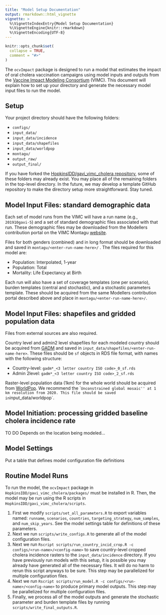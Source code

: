 ```yaml
---
title: "Model Setup Documentation"
output: rmarkdown::html_vignette
vignette: >
  %\VignetteIndexEntry{Model Setup Documentation}
  %\VignetteEngine{knitr::rmarkdown}
  %\VignetteEncoding{UTF-8}
---
```


```r
knitr::opts_chunk$set(
  collapse = TRUE,
  comment = "#>"
)
```


The `ocvImpact` package is designed to run a model that estimates the impact of oral cholera vaccination campaigns using model inputs and outputs from the [Vaccine Impact Modeling Consortium](https://www.vaccineimpact.org/) (VIMC). This document will explain how to set up your directory and generate the necessary model input files to run the model.


## Setup
Your project directory should have the following folders:

* `configs/`
* `input_data/`
* `input_data/incidence`
* `input_data/shapefiles`
* `input_data/worldpop`
* `montagu/`
* `output_raw/`
* `output_final/`

If you have forked the [HopkinsIDD/gavi_vimc_cholera repository](https://github.com/HopkinsIDD/gavi_vimc_cholera), some of these folders may already exist. You may place all of the remaining folders in the top-level directory. In the future, we may develop a template GitHub repository to make the directory setup more straightforward. Stay tuned.


## Model Input Files: standard demographic data
Each set of model runs from the VIMC will have a run name (e.g., `201910gavi-5`) and a set of standard demographic files associated with that run. These demographic files may be downloaded from the Modellers contribution portal on the VIMC Montagu [website](https://montagu.vaccineimpact.org/). 

Files for both genders (combined) and in long format should be downloaded and saved in `montagu/<enter-run-name-here>/` . The files required for this model are:

* Population: Interpolated, 1-year
* Population: Total
* Mortality: Life Expectancy at Birth

Each run will also have a set of coverage templates (one per scenario), burden templates (central and stochastic), and a stochastic parameters template. These should be acquired from the same Modellers contribution portal described above and place in `montagu/<enter-run-name-here>/`.


## Model Input Files: shapefiles and gridded population data
Files from external sources are also required. 

Country level and admin2 level shapefiles for each modeled country should be acquired from [GADM](https://gadm.org/) and saved in `input_data/shapefiles/<enter-run-name-here>`. These files should be `sf` objects in RDS file format, with names with the following structure:

* Country-level: `gadm*_<3 letter country ISO code>_0_sf.rds`
* Admin 2level: `gadm*_<3 letter country ISO code>_2_sf.rds`

Raster-level population data (1km) for the whole world should be acquired from [WorldPop](https://www.worldpop.org/project/categories?id=3). We recommend the ``Unconstrained global mosaic'' at 1 km resolution from 2020. This file should be saved in `input_data/worldpop`.


## Model Initiation: processing gridded baseline cholera incidence rate
TO DO
Depends on the location being modeled...


## Model Settings
Put a table that defines model configuration file definitions


## Routine Model Runs

To run the model, the `ocvImpact` package in `HopkinsIDD/gavi_vimc_cholera/packages/` must be installed in R. Then, the model may be run using the R scripts in `HopkinsIDD/gavi_vimc_cholera/scripts`. 

1. First we modify `scripts/set_all_parameters.R` to export variables named: `runname`, `scenarios`, `countries`, `targeting_strategy`, `num_samples`, and `num_skip_years`. See the model settings table for definitions of these parameters.
1. Next we run `scripts/write_configs.R` to generate all of the model configuration files.
1. Next we run `Rscript scripts/run_country_incid_crop.R -c configs/<run-name>/<config-name>` to save country-level cropped cholera incidence rasters to the `input_data/incidence` directory. If you have previously run models with this setup, it is possible you may already have generated all of the necessary files. It will do no harm to rerun this script anyways to be sure. This step may be parallelized for multiple configuration files.
1. Next we run `Rscript scripts/run_model.R -c configs/<run-name>/<config-name>` to produce primary model outputs. This step may be parallelized for multiple configuration files.
1. Finally, we process all of the model outputs and generate the stochastic parameter and burden template files by running `scripts/write_final_outputs.R`.


